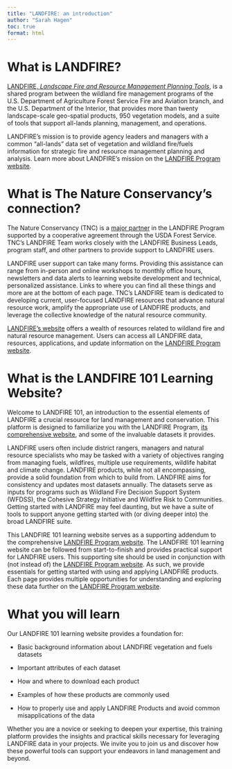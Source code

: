 ```yaml
---
title: "LANDFIRE: an introduction"
author: "Sarah Hagen"
toc: true
format: html
---
```


# What is LANDFIRE?

[LANDFIRE, *Landscape Fire and Resource Management Planning Tools*](https://www.landfire.gov/), is a shared program between the wildland fire management programs of the U.S. Department of Agriculture Forest Service Fire and Aviation branch, and the U.S. Department of the Interior, that provides more than twenty landscape-scale geo-spatial products, 950 vegetation models, and a suite of tools that support all-lands planning, management, and operations.

LANDFIRE's mission is to provide agency leaders and managers with a common "all-lands" data set of vegetation and wildland fire/fuels information for strategic fire and resource management planning and analysis. Learn more about LANDFIRE’s mission on the [LANDFIRE Program website](https://www.landfire.gov/about-landfire).

# What is The Nature Conservancy’s connection?

The Nature Conservancy (TNC) is a [major partner](https://www.landfire.gov/about-landfire/lfpartners) in the LANDFIRE Program supported by a cooperative agreement through the USDA Forest Service. TNC’s LANDFIRE Team works closely with the LANDFIRE Business Leads, program staff, and other partners to provide support to LANDFIRE users.

LANDFIRE user support can take many forms. Providing this assistance can range from in-person and online workshops to monthly office hours, newsletters and data alerts to learning website development and technical, personalized assistance. Links to where you can find all these things and more are at the bottom of each page. TNC’s LANDFIRE team is dedicated to developing current, user-focused LANDFIRE resources that advance natural resource work, amplify the appropriate use of LANDFIRE products, and leverage the collective knowledge of the natural resource community.

[LANDFIRE’s website](https://www.landfire.gov) offers a wealth of resources related to wildland fire and natural resource management. Users can access all LANDFIRE data, resources, applications, and update information on the [LANDFIRE Program website](https://www.landfire.gov).

# What is the LANDFIRE 101 Learning Website?

Welcome to LANDFIRE 101, an introduction to the essential elements of LANDFIRE a crucial resource for land management and conservation. This platform is designed to familiarize you with the LANDFIRE Program, [its comprehensive website](https://www.landfire.gov), and some of the invaluable datasets it provides.

LANDFIRE users often include district rangers, managers and natural resource specialists who may be tasked with a variety of objectives ranging from managing fuels, wildfires, multiple use requirements, wildlife habitat and climate change. LANDFIRE products, while not all encompassing, provide a solid foundation from which to build from. LANDFIRE aims for consistency and updates most datasets annually. The datasets serve as inputs for programs such as Wildland Fire Decision Support System (WFDSS), the Cohesive Strategy Initiative and Wildfire Risk to Communities. Getting started with LANDFIRE may feel daunting, but we have a suite of tools to support anyone getting started with (or diving deeper into) the broad LANDFIRE suite.

::: callout-note
This LANDFIRE 101 learning website serves as a supporting addendum to the comprehensive [LANDFIRE Program website](https://www.landfire.gov). The LANDFIRE 101 learning website can be followed from start-to-finish and provides practical support for LANDFIRE users. This supporting site should be used in conjunction with (not instead of) the [LANDFIRE Program website](https://www.landfire.gov). As such, we provide essentials for getting started with using and applying LANDFIRE products. Each page provides multiple opportunities for understanding and exploring these data further on the [LANDFIRE Program website](https://www.landfire.gov).
:::

# What you will learn

Our LANDFIRE 101 learning website provides a foundation for:

-   Basic background information about LANDFIRE vegetation and fuels datasets

-   Important attributes of each dataset

-   How and where to download each product

-   Examples of how these products are commonly used

-   How to properly use and apply LANDFIRE Products and avoid common misapplications of the data


Whether you are a novice or seeking to deepen your expertise, this training platform provides the insights and practical skills necessary for leveraging LANDFIRE data in your projects. We invite you to join us and discover how these powerful tools can support your endeavors in land management and beyond.
